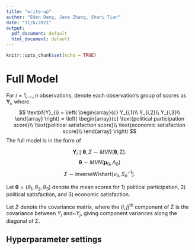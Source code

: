 ```yaml
---
title: "write-up"
author: "Eden Deng, Jane Zhang, Shari Tian"
date: "11/6/2021"
output:
  pdf_document: default
  html_document: default
---
```


```r
knitr::opts_chunk$set(echo = TRUE)
```


# Full Model

For $i=1,\ldots,n$ observations, denote each observation's group of scores as $\textbf{Y}_i$, where
$$
\textbf{Y}_{i} = \left( \begin{array}{c}
Y_{i,1}\\
Y_{i,2}\\
Y_{i,3}\\
\end{array} \right) 
= \left( \begin{array}{c}
\text{political participation score}\\
\text{political satisfaction score}\\
\text{economic satisfaction score}\\
\end{array} \right)
$$
The full model is in the form of

$$\textbf{Y}_i \mid \boldsymbol{\theta}, \Sigma \sim MVN(\boldsymbol{\theta}, \Sigma).$$ 
$$\boldsymbol{\theta} \sim MVN(\boldsymbol{\mu}_0, \Lambda_0)$$
$$ \Sigma \sim \text{inverseWishart}(\nu_o, S_o^{-1}).$$

Let $\boldsymbol{\theta} = ({\theta}_1, \theta_2, \theta_3)$ denote the mean scores for 1) political participation, 2) political satisfaction, and 3) economic satisfaction.

Let $\Sigma$ denote the covariance matrix, where the $(i,j)^{\text{th}}$
component of $\Sigma$ is the covariance between $Y_i$ and~$Y_j$, giving component variances along the diagonal of $\Sigma$.



## Hyperparameter settings



